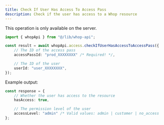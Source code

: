 ```yaml
---
title: Check If User Has Access To Access Pass
description: Check if the user has access to a Whop resource
---
```

<Note>This operation is only available on the server.</Note>
```typescript
import { whopApi } from "@/lib/whop-api";

const result = await whopApi.access.checkIfUserHasAccessToAccessPass({
	// The ID of the access pass
	accessPassId: "prod_XXXXXXXX" /* Required! */,

	// The ID of the user
	userId: "user_XXXXXXXX",
});

```

Example output:

```typescript
const response = {
	// Whether the user has access to the resource
	hasAccess: true,

	// The permission level of the user
	accessLevel: "admin" /* Valid values: admin | customer | no_access */,
};

```

